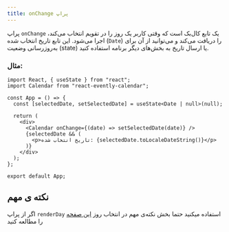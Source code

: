 ```yaml
---
title: onChange پراپ
---
```


پراپ `onChange` یک تابع کال‌بک است که وقتی کاربر یک روز را در تقویم انتخاب می‌کند، اجرا می‌شود. این تابع تاریخ انتخاب شده (`Date`) را دریافت می‌کند و می‌توانید از آن برای به‌روزرسانی وضعیت (state) یا ارسال تاریخ به بخش‌های دیگر برنامه استفاده کنید.

### مثال:

```tsx lineNumbers
import React, { useState } from "react";
import Calendar from "react-evently-calendar";

const App = () => {
  const [selectedDate, setSelectedDate] = useState<Date | null>(null);

  return (
    <div>
      <Calendar onChange={(date) => setSelectedDate(date)} />
      {selectedDate && (
        <p>تاریخ انتخاب شده: {selectedDate.toLocaleDateString()}</p>
      )}
    </div>
  );
};

export default App;
```

## نکته ی مهم

اگر از پراپ `renderDay` استفاده میکنید حتما بخش نکته‌ی مهم در انتخاب روز [این صفحه](/fa/docs/Customization/renderDay#%D9%86%DA%A9%D8%AA%D9%87%DB%8C-%D9%85%D9%87%D9%85-%D8%AF%D8%B1-%D8%A7%D9%86%D8%AA%D8%AE%D8%A7%D8%A8-%D8%B1%D9%88%D8%B2) را مطالعه کنید
